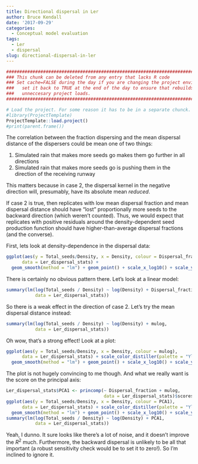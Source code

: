 ```yaml
---
title: Directional dispersal in Ler
author: Bruce Kendall
date: '2017-09-29'
categories:
  - Conceptual model evaluation
tags:
  - Ler
  - dispersal
slug: directional-dispersal-in-ler
---
```




```r
#######################################################################################
### This chunk can be deleted from any entry that lacks R code                      ###
### Set cache=FALSE during the day if you are changing the project environment;     ###
###   set it back to TRUE at the end of the day to ensure that rebuilds don't do    ###
###   unneccesary project loads.                                                    ###
#######################################################################################

# Load the project. For some reason it has to be in a separate chunck.
#library(ProjectTemplate)
ProjectTemplate::load.project()
#print(parent.frame())
```

The correlation between the fraction dispersing and the mean dispersal distance of the dispersers could be mean one of two things:  

1. Simulated rain that makes more seeds go makes them go further in all directions
2. Simulated rain that makes more seeds go is pushing them in the direction of the receiving runway

This matters because in case 2, the dispersal kernel in the negative direction will, presumably, have its absolute mean *reduced*.

If case 2 is true, then replicates with low mean dispersal fraction and mean dispersal distance should have "lost" proportionally more seeds to the backward direction (which weren't counted). Thus, we would expect that replicates with positive residuals around the density-dependent seed production function should have higher-than-average dispersal fractions (and the converse).

First, lets look at density-dependence in the dispersal data:
```r
ggplot(aes(y = Total_seeds/Density, x = Density, colour = Dispersal_fraction),
      data = Ler_dispersal_stats) +
  geom_smooth(method = "lm") + geom_point() + scale_x_log10() + scale_y_log10()
```

There is certainly no obvious pattern there. Let's look at a linear model:
```r
summary(lm(log(Total_seeds / Density) ~ log(Density) + Dispersal_fraction, 
           data = Ler_dispersal_stats))
```

So there is a weak effect in the direction of case 2. Let's try the mean dispersal distance instead:
```r
summary(lm(log(Total_seeds / Density) ~ log(Density) + mulog, 
           data = Ler_dispersal_stats))
```
Oh wow, that's a strong effect! Look at a plot:
```r
ggplot(aes(y = Total_seeds/Density, x = Density, colour = mulog),
      data = Ler_dispersal_stats) + scale_color_distiller(palette = "YlOrRd") + 
  geom_smooth(method = "lm") + geom_point() + scale_x_log10() + scale_y_log10()
```

The plot is not hugely convincing to me though. And what we really want is the score on the principal axis:
```r
Ler_dispersal_stats$PCA1 <- princomp(~ Dispersal_fraction + mulog, 
                                     data = Ler_dispersal_stats)$scores[,1]
ggplot(aes(y = Total_seeds/Density, x = Density, colour = PCA1),
      data = Ler_dispersal_stats) + scale_color_distiller(palette = "YlOrRd") + 
  geom_smooth(method = "lm") + geom_point() + scale_x_log10() + scale_y_log10()
summary(lm(log(Total_seeds / Density) ~ log(Density) + PCA1, 
           data = Ler_dispersal_stats)) 
```

Yeah, I dunno. It sure looks like there's a lot of noise, and it doesn't improve the $R^2$ much. Furthermore, the backward dispersal is unlikely to be all that important (a robust sensitivity check would be to set it to zero!). So I'm inclined to ignore it.
